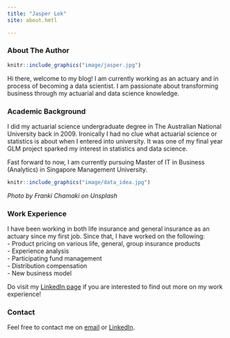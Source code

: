 ```yaml
---
title: "Jasper Lok"
site: about.hmtl

---
```


### About The Author

```r
knitr::include_graphics("image/jasper.jpg")

```

Hi there, welcome to my blog! I am currently working as an actuary and in process of becoming a data scientist. I am passionate about transforming business through my actuarial and data science knowledge.


### Academic Background
I did my actuarial science undergraduate degree in The Australian National University back in 2009. Ironically I had no clue what actuarial science or statistics is about when I entered into university. It was one of my final year GLM project sparked my interest in statistics and data science.

Fast forward to now, I am currently pursuing Master of IT in Business (Analytics) in Singapore Management University.

```r
knitr::include_graphics("image/data_idea.jpg")

```
*Photo by Franki Chamaki on Unsplash*


### Work Experience
I have been working in both life insurance and general insurance as an actuary since my first job. Since that, I have worked on the following: <br   />
- Product pricing on various life, general, group insurance products <br   />
- Experience analysis <br   />
- Participating fund management <br   />
- Distribution compensation <br   />
- New business model <br   />


Do visit my [LinkedIn page](https://www.linkedin.com/in/jasper-l-13426232/) if you are interested to find out more on my work experience!


### Contact

Feel free to contact me on [email](mailto:junhaur.lok.2019@mitb.smu.edu.sg) or [LinkedIn](https://www.linkedin.com/in/jasper-l-13426232/).

